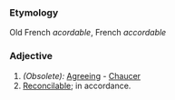 ===Etymology===
Old French ''acordable'', French ''accordable''
===Adjective===
#''(Obsolete):'' [[Agreeing]] - [[Chaucer]]
#[[Reconcilable]]; in accordance.
